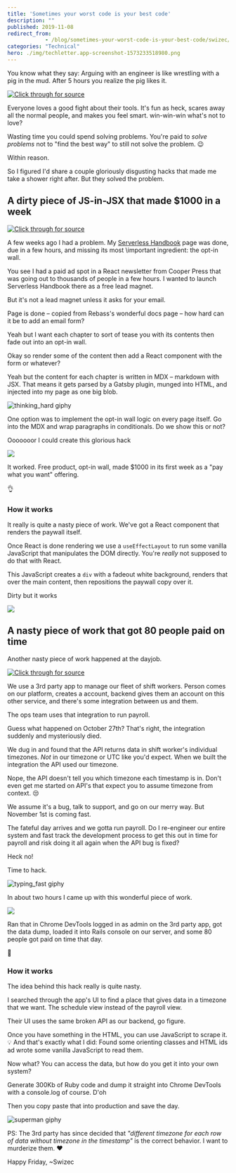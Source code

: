 ```yaml
---
title: 'Sometimes your worst code is your best code'
description: ""
published: 2019-11-08
redirect_from: 
            - /blog/sometimes-your-worst-code-is-your-best-code/swizec/9235
categories: "Technical"
hero: ./img/techletter.app-screenshot-1573233518980.png
---
```

You know what they say: Arguing with an engineer is like wrestling with a pig in the mud. After 5 hours you realize the pig likes it.







[![Click through for source](./img/techletter.app-screenshot-1573233518980.png)](https://twitter.com/thekitze/status/1191748577363726341)





Everyone loves a good fight about their tools. It's fun as heck, scares away all the normal people, and makes you feel smart. win-win-win what's not to love?



Wasting time you could spend solving problems. You're paid to _solve problems_ not to "find the best way" to still not solve the problem. 😉



Within reason.



So I figured I'd share a couple gloriously disgusting hacks that made me take a shower right after. But they solved the problem.



## A dirty piece of JS-in-JSX that made $1000 in a week





[![Click through for source](./img/techletter.app-screenshot-1573233520142.png)](https://twitter.com/Swizec/status/1184726187790061570)





A few weeks ago I had a problem. My [Serverless Handbook](https://serverlesshandbook.dev) page was done, due in a few hours, and missing its most \\important ingredient: the opt-in wall.



You see I had a paid ad spot in a React newsletter from Cooper Press that was going out to thousands of people in a few hours. I wanted to launch Serverless Handbook there as a free lead magnet.



But it's not a lead magnet unless it asks for your email.



Page is done – copied from Rebass's wonderful docs page – how hard can it be to add an email form?



Yeah but I want each chapter to sort of tease you with its contents then fade out into an opt-in wall.



Okay so render some of the content then add a React component with the form or whatever?



Yeah but the content for each chapter is written in MDX – markdown with JSX. That means it gets parsed by a Gatsby plugin, munged into HTML, and injected into my page as one big blob.



![thinking_hard giphy](./img/media-6utVzLiyU9OuHbd70D-giphy-downsized-medium.gif)



One option was to implement the opt-in wall logic on every page itself. Go into the MDX and wrap paragraphs in conditionals. Do we show this or not?



Ooooooor I could create this glorious hack



![](./img/lpJbo68.png)



It worked. Free product, opt-in wall, made $1000 in its first week as a "pay what you want" offering.



👌



### How it works



It really is quite a nasty piece of work. We've got a React component that renders the paywall itself.



Once React is done rendering we use a `useEffectLayout` to run some vanilla JavaScript that manipulates the DOM directly. You're _really_ not supposed to do that with React.



This JavaScript creates a `div` with a fadeout white background, renders that over the main content, then repositions the paywall copy over it.



Dirty but it works



![](./img/mMOq3br.gif)



## A nasty piece of work that got 80 people paid on time



Another nasty piece of work happened at the dayjob.





[![Click through for source](./img/techletter.app-screenshot-1573233519017.png)](https://twitter.com/Swizec/status/1190393106601897984)





We use a 3rd party app to manage our fleet of shift workers. Person comes on our platform, creates a account, backend gives them an account on this other service, and there's some integration between us and them.



The ops team uses that integration to run payroll.



Guess what happened on October 27th? That's right, the integration suddenly and mysteriously died.



We dug in and found that the API returns data in shift worker's individual timezones. _Not_ in our timezone or UTC like you'd expect. When we built the integration the API used our timezone.



Nope, the API doesn't tell you which timezone each timestamp is in. Don't even get me started on API's that expect you to assume timezone from context. 😒



We assume it's a bug, talk to support, and go on our merry way. But November 1st is coming fast.



The fateful day arrives and we gotta run payroll. Do I re-engineer our entire system and fast track the development process to get this out in time for payroll and risk doing it all again when the API bug is fixed?



Heck no!



Time to hack.



![typing_fast giphy](./img/media-3o7bugn9CywnjTFGIE-giphy.gif)



In about two hours I came up with this wonderful piece of work.



![](./img/media-EIUgN6JXsAADe-i.jpg)



Ran that in Chrome DevTools logged in as admin on the 3rd party app, got the data dump, loaded it into Rails console on our server, and some 80 people got paid on time that day.



💪



### How it works



The idea behind this hack really is quite nasty.



I searched through the app's UI to find a place that gives data in a timezone that we want. The schedule view instead of the payroll view.



Their UI uses the same broken API as our backend, go figure.



Once you have something in the HTML, you can use JavaScript to scrape it. 💡 And that's exactly what I did: Found some orienting classes and HTML ids ad wrote some vanilla JavaScript to read them.



Now what? You can access the data, but how do you get it into your own system?



Generate 300Kb of Ruby code and dump it straight into Chrome DevTools with a console.log of course. D'oh



Then you copy paste that into production and save the day.



![superman giphy](./img/media-hTQSzVR7yYW88-giphy.gif)



PS: The 3rd party has since decided that _"different timezone for each row of data without timezone in the timestamp"_ is the correct behavior. I want to murderize them. ❤️



Happy Friday, ~Swizec